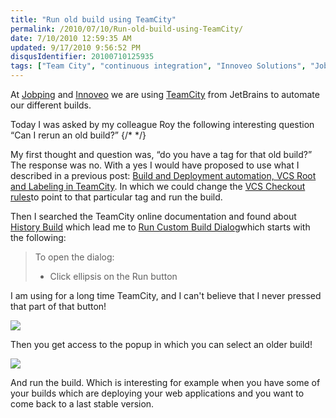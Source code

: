 ```yaml
---
title: "Run old build using TeamCity"
permalink: /2010/07/10/Run-old-build-using-TeamCity/
date: 7/10/2010 12:59:35 AM
updated: 9/17/2010 9:56:52 PM
disqusIdentifier: 20100710125935
tags: ["Team City", "continuous integration", "Innoveo Solutions", "Jobping"]
---
```

At [Jobping](http://www.jobping.com) and [Innoveo](http://www.innoveo.com/) we are using [TeamCity](http://www.jetbrains.com/teamcity/index.html) from JetBrains to automate our different builds.

Today I was asked by my colleague Roy the following interesting question “Can I rerun an old build?”
{/* <!-- more --> */}

My first thought and question was, “do you have a tag for that old build?” The response was no. With a yes I would have proposed to use what I described in a previous post: [Build and Deployment automation, VCS Root and Labeling in TeamCity](http://www.laurentkempe.com/post/Build-and-Deployment-automation-VCS-Root-and-Labeling-in-TeamCity.aspx). In which we could change the [VCS Checkout rules](http://confluence.jetbrains.net/display/TCD5/VCS+Checkout+Rules)to point to that particular tag and run the build.

Then I searched the TeamCity online documentation and found about [History Build](http://confluence.jetbrains.net/display/TCD5/History+Build) which lead me to [Run Custom Build Dialog](http://confluence.jetbrains.net/display/TCD5/Run+Custom+Build+Dialog)which starts with the following:

> To open the dialog:
> 
> *   Click ellipsis on the Run button

I am using for a long time TeamCity, and I can't believe that I never pressed that part of that button!

![](http://farm5.static.flickr.com/4137/4777341802_abe7bcf1a5_o_d.png)

Then you get access to the popup in which you can select an older build!

![](http://farm5.static.flickr.com/4095/4777341878_9ce2cf6264_z_d.jpg)

And run the build.
 Which is interesting for example when you have some of your builds which are deploying your web applications and you want to come back to a last stable version.   
